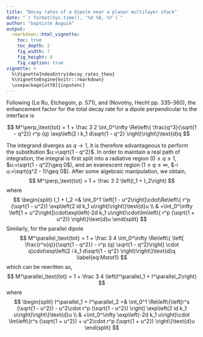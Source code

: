 ```yaml
---
title: "Decay rates of a dipole near a planar multilayer stack"
date: "`r format(Sys.time(), '%d %B, %Y')`"
author: "baptiste Auguié"
output:
  rmarkdown::html_vignette:
    toc: true
    toc_depth: 2
    fig_width: 7
    fig_height: 4
    fig_caption: true
vignette: >
  %\VignetteIndexEntry{decay_rates_theo}
  %\VignetteEngine{knitr::rmarkdown}
  \usepackage[utf8]{inputenc}
---
```


Following (Le Ru, Etchegoin, p. 571), and (Novotny, Hecht pp. 335--360), the enhancement factor for the total decay rate for a dipole perpendicular to the interface is

$$
  M^\perp_\text{tot} = 1 + \frac 3 2 \int_0^\infty \Re\left\{ \frac{q^3}{\sqrt{1 - q^2}} r^p (q) \exp\left(2 i k_1 d\sqrt{1 - q^2} \right)\right\}\text{d}q 
$$

The integrand diverges as $q\to 1$, it is therefore advantageous to perform the substitution $u:=\sqrt{1 - q^2}$. In order to maintain a real path of integration, the integral is first split into a radiative region ($0\leq q\leq 1$, $u:=\sqrt{1 - q^2}\geq 0$), and an evanescent region ($1\leq q\leq \infty$, $-i u:=\sqrt{q^2 - 1}\geq 0$). After some algebraic manipulation, we obtain,
$$
  M^\perp_\text{tot} = 1 + \frac 3 2 \left(I_1 + I_2\right)
$$
where
$$
  \begin{split}
I_1 + I_2 =& \int_0^1 \left[1 - u^2\right]\cdot\Re\left\{ r^p (\sqrt{1 - u^2}) \exp\left(2 id k_1 u\right)\right\}\text{d}u \\ & +\int_0^\infty \left[1 + u^2\right]\cdot\exp\left(-2d k_1  u\right)\cdot\Im\left\{ r^p (\sqrt{1 + u^2}) \right\}\text{d}u 
  \end{split}
$$
Similarly, for the parallel dipole
$$
  M^\parallel_\text{tot} = 1 + \frac 3 4 \int_0^\infty \Re\left\{ \left[ \frac{r^s(q)}{\sqrt{1 - q^2}} - r^p (q) \sqrt{1 - q^2}\right] \cdot q\cdot\exp\left(2 i k_1 d\sqrt{1 - q^2} \right)\right\}\text{d}q  \label{eq:Mstot1}
$$
which can be rewritten as,
$$
  M^\parallel_\text{tot} = 1 + \frac 3 4 \left(I^\parallel_1 + I^\parallel_2\right)
$$
where
$$
  \begin{split}
I^\parallel_1 + I^\parallel_2 =& \int_0^1 \Re\left\{\left[r^s (\sqrt{1 - u^2})  - u^2\cdot r^p (\sqrt{1 - u^2}) \right] \exp\left(2 id k_1 u\right)\right\}\text{d}u \\ & 
+\int_0^\infty \exp\left(-2d k_1  u\right)\cdot \Im\left\{r^s (\sqrt{1 + u^2}) + u^2\cdot r^p (\sqrt{1 + u^2}) \right\}\text{d}u 
  \end{split}
$$

